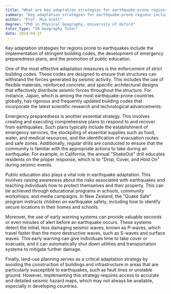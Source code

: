 ```yaml
---
title: "What are key adaptation strategies for earthquake-prone regions?"
summary: "Key adaptation strategies for earthquake-prone regions include implementing strict building codes, emergency preparedness, and public education."
author: "Prof. Mia Scott"
degree: "PhD in Physical Geography, University of Oxford"
tutor_type: "IB Geography Tutor"
date: 2024-04-27
---
```


Key adaptation strategies for regions prone to earthquakes include the implementation of stringent building codes, the development of emergency preparedness plans, and the promotion of public education.

One of the most effective adaptation measures is the enforcement of strict building codes. These codes are designed to ensure that structures can withstand the forces generated by seismic activity. This includes the use of flexible materials, reinforced concrete, and specific architectural designs that effectively distribute seismic forces throughout the structure. For instance, Japan, which is among the most earthquake-prone countries globally, has rigorous and frequently updated building codes that incorporate the latest scientific research and technological advancements.

Emergency preparedness is another essential strategy. This involves creating and executing comprehensive plans to respond to and recover from earthquakes. Such plans typically include the establishment of emergency services, the stockpiling of essential supplies such as food, water, and medical resources, and the identification of evacuation routes and safe zones. Additionally, regular drills are conducted to ensure that the community is familiar with the appropriate actions to take during an earthquake. For example, in California, the annual "ShakeOut" drill educates residents on the proper response, which is to "Drop, Cover, and Hold On" during seismic events.

Public education also plays a vital role in earthquake adaptation. This involves raising awareness about the risks associated with earthquakes and teaching individuals how to protect themselves and their property. This can be achieved through educational programs in schools, community workshops, and media campaigns. In New Zealand, the "Quake Safe" program instructs children on earthquake safety, including how to identify secure locations in their homes and schools.

Moreover, the use of early warning systems can provide valuable seconds or even minutes of alert before an earthquake occurs. These systems detect the initial, less damaging seismic waves, known as P-waves, which travel faster than the more destructive waves, such as S-waves and surface waves. This early warning can give individuals time to take cover or evacuate, and it can automatically shut down utilities and transportation systems to mitigate further damage.

Finally, land-use planning serves as a critical adaptation strategy by avoiding the construction of buildings and infrastructure in areas that are particularly susceptible to earthquakes, such as fault lines or unstable ground. However, implementing this strategy requires access to accurate and detailed seismic hazard maps, which may not always be available, especially in developing countries.
    